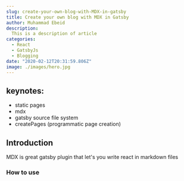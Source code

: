```yaml
---
slug: create-your-own-blog-with-MDX-in-gatsby
title: Create your own blog with MDX in Gatsby
author: Muhammad Ebeid
description:
  This is a description of article
categories:
  - React
  - GatsbyJs
  - Blogging
date: "2020-02-12T20:31:59.806Z"
image: ./images/hero.jpg
---
```


## keynotes:

- static pages
- mdx
- gatsby source file system
- createPages (programmatic page creation)

## Introduction
MDX is great gatsby plugin that let's you write react in markdown files

### How to use
